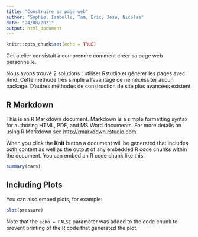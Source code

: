 ```yaml
---
title: "Construire sa page web"
author: "Sophie, Isabelle, Tam, Eric, José, Nicolas"
date: "24/08/2021"
output: html_document
---
```


```r
knitr::opts_chunk$set(echo = TRUE)
```

Cet atelier consistait à comprendre comment créer sa page web personnelle. 

Nous avons trouvé 2 solutions : utiliser Rstudio et générer les pages avec Rmd. Cette méthode très simple a l'avantage de ne nécéssiter aucun package. 
D'autres méthodes de construction de site plus avancées existent. 


## R Markdown

This is an R Markdown document. Markdown is a simple formatting syntax for authoring HTML, PDF, and MS Word documents. For more details on using R Markdown see <http://rmarkdown.rstudio.com>.

When you click the **Knit** button a document will be generated that includes both content as well as the output of any embedded R code chunks within the document. You can embed an R code chunk like this:

```r
summary(cars)
```

## Including Plots

You can also embed plots, for example:

```r
plot(pressure)
```

Note that the `echo = FALSE` parameter was added to the code chunk to prevent printing of the R code that generated the plot.
